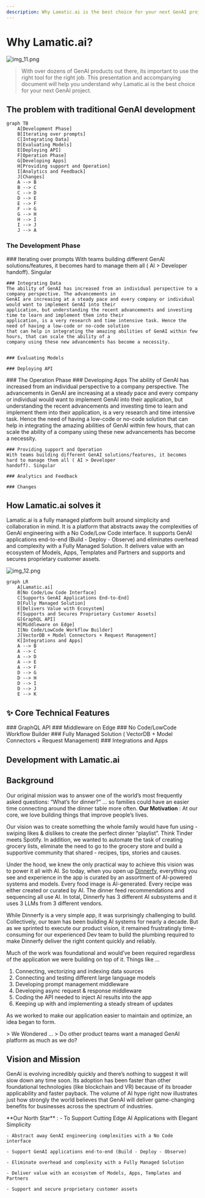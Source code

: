 ```yaml
---
description: Why Lamatic.ai is the best choice for your next GenAI project.
---
```


# Why Lamatic.ai?

![img_11.png](./img_11.png)

> With over dozens of GenAI products out there, its important to use the right tool for the right job. This presentation and accompanying document will help you understand why Lamatic.ai is the best choice for your next GenAI project.

## The problem with traditional GenAI development

```mermaid
graph TB
    A[Development Phase]
    B[Iterating over prompts]
    C[Integrating Data]
    D[Evaluating Models]
    E[Deploying API]
    F[Operation Phase]
    G[Developing Apps]
    H[Providing support and Operation]
    I[Analytics and Feedback]
    J[Changes]
    A --> B
    B --> C
    C --> D
    D --> E
    E --> F
    F --> G
    G --> H
    H --> I
    I --> J
    J --> A
```

### The Development Phase
<Steps>
    ### Iterating over prompts
    With teams building different GenAI solutions/features, it becomes hard to manage them all ( AI > Developer
    handoff). Singular

    ### Integrating Data
    The ability of GenAI has increased from an individual perspective to a company perspective. The advancements in
    GenAI are increasing at a steady pace and every company or individual would want to implement GenAI into their
    application, but understanding the recent advancements and investing time to learn and implement them into their
    application, is a very research and time intensive task. Hence the need of having a low-code or no-code solution
    that can help in integrating the amazing abilities of GenAI within few hours, that can scale the ability of a
    company using these new advancements has become a necessity.


    ### Evaluating Models

    ### Deploying API

</Steps>
### The Operation Phase
<Steps>
    ### Developing Apps
    The ability of GenAI has increased from an individual perspective to a company perspective. The advancements in
    GenAI are increasing at a steady pace and every company or individual would want to implement GenAI into their
    application, but understanding the recent advancements and investing time to learn and implement them into their
    application, is a very research and time intensive task. Hence the need of having a low-code or no-code solution
    that can help in integrating the amazing abilities of GenAI within few hours, that can scale the ability of a
    company using these new advancements has become a necessity.

    ### Providing support and Operation
    With teams building different GenAI solutions/features, it becomes hard to manage them all ( AI > Developer
    handoff). Singular

    ### Analytics and Feedback

    ### Changes

</Steps>

## How Lamatic.ai solves it
Lamatic.ai is a fully managed platform built around simplicity and collaboration in mind. It is a platform that abstracts away the complexities of GenAI engineering with a No Code/Low Code interface. It supports GenAI applications end-to-end (Build - Deploy - Observe) and eliminates overhead and complexity with a Fully Managed Solution. It delivers value with an ecosystem of Models, Apps, Templates and Partners and supports and secures proprietary customer assets.

![img_12.png](./img_12.png)

```mermaid
graph LR
    A[Lamatic.ai]
    B[No Code/Low Code Interface]
    C[Supports GenAI Applications End-to-End]
    D[Fully Managed Solution]
    E[Delivers Value with Ecosystem]
    F[Supports and Secures Proprietary Customer Assets]
    G[GraphQL API]
    H[Middleware on Edge]
    I[No Code/LowCode Workflow Builder]
    J[VectorDB + Model Connectors + Request Management]
    K[Integrations and Apps]
    A --> B
    A --> C
    A --> D
    A --> E
    A --> F
    D --> G
    D --> H
    D --> I
    D --> J
    E --> K
```




## ✨ Core Technical Features
<Steps>
    ### GraphQL API
    ### Middleware on Edge
    ### No Code/LowCode Workflow Builder
    ### Fully Managed Solution ( VectorDB + Model Connectors + Request Management)
    ### Integrations and Apps
</Steps>

## Development with Lamatic.ai

## Background
Our original mission was to answer one of the world’s most frequently asked questions:
“What’s for dinner?” … so families could have an easier time connecting around the dinner table more often.
<Callout type="error" emoji="❓">
    **Our Motivation** : At our core, we love building things that improve people’s lives.
</Callout>

Our vision was to create something the whole family would have fun using - swiping likes & dislikes to create the perfect dinner “playlist”. Think Tinder meets Spotify. In addition, we wanted to automate the task of creating grocery lists, eliminate the need to go to the grocery store and build a supportive community that shared - recipes, tips, stories and causes.

Under the hood, we knew the only practical way to achieve this vision was to power it all with AI. So today, when you open up [Dinnerfy](https://dinnerfy.com/), everything you see and experience in the app is curated by an assortment of AI-powered systems and models. Every food image is AI-generated. Every recipe was either created or curated by AI. The dinner feed recommendations and sequencing all use AI. In total, Dinnerfy has 3 different AI subsystems and it uses 3 LLMs from 3 different vendors.

While Dinnerfy is a very simple app, it was surprisingly challenging to build. Collectively, our team has been building AI systems for nearly a decade. But as we sprinted to execute our product vision, it remained frustratingly time-consuming for our experienced Dev team to build the plumbing required to make Dinnerfy deliver the right content quickly and reliably.

Much of the work was foundational and would’ve been required regardless of the application we were building on top of it. Things like …

1. Connecting, vectorizing and indexing data sources
2. Connecting and testing different large language models
3. Developing prompt management middleware
4. Developing async request & response middleware
5. Coding the API needed to inject AI results into the app
6. Keeping up with and implementing a steady stream of updates

As we worked to make our application easier to maintain and optimize, an idea began to form.

<Callout>
    > We Wondered …
    > Do other product teams want a managed GenAI platform as much as we do?
</Callout>

## Vision and Mission

GenAI is evolving incredibly quickly and there’s nothing to suggest it will slow down any time soon. Its adoption has been faster than other foundational technologies (like blockchain and VR) because of its broader applicability and faster payback. The volume of AI hype right now illustrates just how strongly the world believes that GenAI will deliver game-changing benefits for businesses across the spectrum of industries.

<Callout emoji="🌟">
    **Our North Star** :
    - To Support Cutting Edge AI Applications with Elegant Simplicity

    - Abstract away GenAI engineering complexities with a No Code interface

    - Support GenAI applications end-to-end (Build - Deploy - Observe)

    - Eliminate overhead and complexity with a Fully Managed Solution

    - Deliver value with an ecosystem of Models, Apps, Templates and Partners

    - Support and secure proprietary customer assets
</Callout>